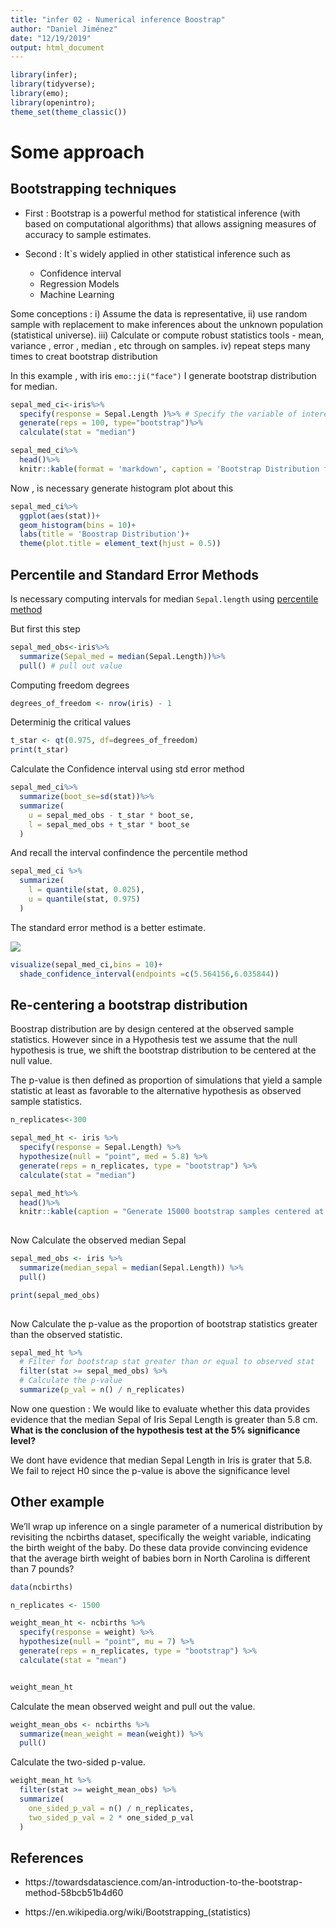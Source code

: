 ```yaml
---
title: "infer 02 - Numerical inference Boostrap"
author: "Daniel Jiménez"
date: "12/19/2019"
output: html_document
---
```




```r
library(infer);
library(tidyverse);
library(emo);
library(openintro);
theme_set(theme_classic())

```



# Some approach
## Bootstrapping techniques

* First : Bootstrap is a powerful method for statistical inference (with based on computational algorithms) that allows assigning measures of accuracy to sample estimates.

* Second : It`s widely applied in other statistical inference such as 
    + Confidence interval
    + Regression Models
    + Machine Learning
    
Some conceptions : i) Assume the data is representative, ii) use random sample with replacement to make inferences about the unknown population (statistical universe). iii) Calculate or compute robust statistics tools - mean, variance , error , median , etc through on samples. iv) repeat steps many times to creat bootstrap distribution


In this example , with iris `emo::ji("face")` I generate bootstrap distribution for median. 



```r
sepal_med_ci<-iris%>%
  specify(response = Sepal.Length )%>% # Specify the variable of interes
  generate(reps = 100, type="bootstrap")%>%
  calculate(stat = "median")

sepal_med_ci%>%
  head()%>%
  knitr::kable(format = 'markdown', caption = 'Bootstrap Distribution for media')
```




Now , is necessary generate histogram plot about this

```r
sepal_med_ci%>%
  ggplot(aes(stat))+
  geom_histogram(bins = 10)+
  labs(title = 'Boostrap Distribution')+
  theme(plot.title = element_text(hjust = 0.5))
```


## Percentile and Standard Error Methods


Is necessary computing intervals for median `Sepal.length`  using [percentile method](https://en.wikipedia.org/wiki/Percentile)


But first this step

```r
sepal_med_obs<-iris%>%
  summarize(Sepal_med = median(Sepal.Length))%>%
  pull() # pull out value
```

Computing freedom degrees

```r
degrees_of_freedom <- nrow(iris) - 1
```


Determinig the critical values 

```r
t_star <- qt(0.975, df=degrees_of_freedom)
print(t_star)
```

Calculate the Confidence interval using std error method

```r
sepal_med_ci%>%
  summarize(boot_se=sd(stat))%>%
  summarize(
    u = sepal_med_obs - t_star * boot_se,
    l = sepal_med_obs + t_star * boot_se
  )
```

And recall the interval confindence the percentile method

```r
sepal_med_ci %>%
  summarize(
    l = quantile(stat, 0.025),
    u = quantile(stat, 0.975)
  )
```

The standard error method is a better estimate.


![](https://upload.wikimedia.org/wikipedia/commons/thumb/8/8c/Standard_deviation_diagram.svg/325px-Standard_deviation_diagram.svg.png)




```r
visualize(sepal_med_ci,bins = 10)+
  shade_confidence_interval(endpoints =c(5.564156,6.035844))
```


## Re-centering a bootstrap distribution


Boostrap distribution are by design centered at  the observed sample  statistics. However since in a Hypothesis test we assume that the null hypothesis is true, we shift the bootstrap distribution to be centered at the null value.

The p-value is then defined as proportion of simulations that yield a sample statistic at least as favorable to the alternative hypothesis as observed sample statistics.

```r
n_replicates<-300

sepal_med_ht <- iris %>%
  specify(response = Sepal.Length) %>%
  hypothesize(null = "point", med = 5.8) %>% 
  generate(reps = n_replicates, type = "bootstrap") %>% 
  calculate(stat = "median")

sepal_med_ht%>%
  head()%>%
  knitr::kable(caption = "Generate 15000 bootstrap samples centered at null.")
  
```


Now Calculate the observed median Sepal


```r
sepal_med_obs <- iris %>%
  summarize(median_sepal = median(Sepal.Length)) %>%
  pull()

print(sepal_med_obs)
  
```



Now Calculate the p-value as the proportion of bootstrap statistics greater than the observed statistic.


```r
sepal_med_ht %>%
  # Filter for bootstrap stat greater than or equal to observed stat
  filter(stat >= sepal_med_obs) %>%
  # Calculate the p-value
  summarize(p_val = n() / n_replicates)
```

Now one question : We would like to evaluate whether this data provides evidence that the median Sepal of Iris Sepal Length   is greater than 5.8 cm. **What is the conclusion of the hypothesis test at the 5% significance level?**

We dont have evidence that median Sepal Length  in Iris is grater that 5.8. We fail to reject H0 since the p-value is above the significance level



## Other example


We'll wrap up inference on a single parameter of a numerical distribution by revisiting the ncbirths dataset, specifically the weight variable, indicating the birth weight of the baby. Do these data provide convincing evidence that the average birth weight of babies born in North Carolina is different than 7 pounds?

```r
data(ncbirths)

n_replicates <- 1500

weight_mean_ht <- ncbirths %>%
  specify(response = weight) %>%
  hypothesize(null = "point", mu = 7) %>% 
  generate(reps = n_replicates, type = "bootstrap") %>% 
  calculate(stat = "mean")


weight_mean_ht
```


Calculate the mean observed weight and pull out the value.

```r
weight_mean_obs <- ncbirths %>%
  summarize(mean_weight = mean(weight)) %>%
  pull()
```


Calculate the two-sided p-value.

```r
weight_mean_ht %>%
  filter(stat >= weight_mean_obs) %>%
  summarize(
    one_sided_p_val = n() / n_replicates,
    two_sided_p_val = 2 * one_sided_p_val
  )
```





## References 
* https://towardsdatascience.com/an-introduction-to-the-bootstrap-method-58bcb51b4d60

* https://en.wikipedia.org/wiki/Bootstrapping_(statistics)





